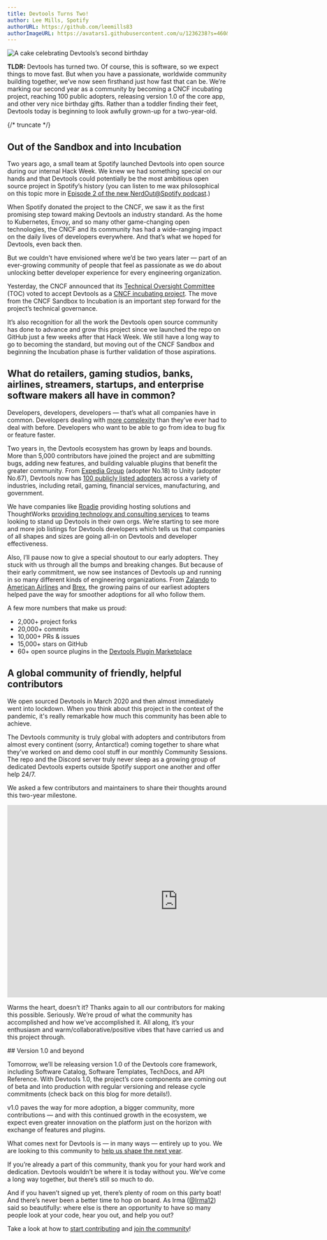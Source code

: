 ```yaml
---
title: Devtools Turns Two!
author: Lee Mills, Spotify
authorURL: https://github.com/leemills83
authorImageURL: https://avatars1.githubusercontent.com/u/1236238?s=460&v=4
---
```


![A cake celebrating Devtools’s second birthday](assets/22-03-16/devtools-2nd-birthday.gif)

**TLDR:** Devtools has turned two. Of course, this is software, so we expect things to move fast. But when you have a passionate, worldwide community building together, we’ve now seen firsthand just how fast that can be. We’re marking our second year as a community by becoming a CNCF incubating project, reaching 100 public adopters, releasing version 1.0 of the core app, and other very nice birthday gifts. Rather than a toddler finding their feet, Devtools today is beginning to look awfully grown-up for a two-year-old.

{/* truncate */}

## Out of the Sandbox and into Incubation

Two years ago, a small team at Spotify launched Devtools into open source during our internal Hack Week. We knew we had something special on our hands and that Devtools could potentially be the most ambitious open source project in Spotify’s history (you can listen to me wax philosophical on this topic more in [Episode 2 of the new NerdOut@Spotify podcast](https://open.spotify.com/episode/332yTwGiILGKTS7dsHCj2P?si=pX9xTzB2SgmsROdlLLr24A).)

When Spotify donated the project to the CNCF, we saw it as the first promising step toward making Devtools an industry standard. As the home to Kubernetes, Envoy, and so many other game-changing open technologies, the CNCF and its community has had a wide-ranging impact on the daily lives of developers everywhere. And that’s what we hoped for Devtools, even back then.

But we couldn't have envisioned where we’d be two years later — part of an ever-growing community of people that feel as passionate as we do about unlocking better developer experience for every engineering organization.

Yesterday, the CNCF announced that its [Technical Oversight Committee](https://github.com/cncf/toc) (TOC) voted to accept Devtools as a [CNCF incubating project](https://www.cncf.io/blog/2022/03/15/devtools-project-joins-the-cncf-incubator/). The move from the CNCF Sandbox to Incubation is an important step forward for the project’s technical governance.

It’s also recognition for all the work the Devtools open source community has done to advance and grow this project since we launched the repo on GitHub just a few weeks after that Hack Week. We still have a long way to go to becoming the standard, but moving out of the CNCF Sandbox and beginning the Incubation phase is further validation of those aspirations.

## What do retailers, gaming studios, banks, airlines, streamers, startups, and enterprise software makers all have in common?

Developers, developers, developers — that’s what all companies have in common. Developers dealing with [more complexity](https://youtu.be/85TQEpNCaU0) than they’ve ever had to deal with before. Developers who want to be able to go from idea to bug fix or feature faster.

Two years in, the Devtools ecosystem has grown by leaps and bounds. More than 5,000 contributors have joined the project and are submitting bugs, adding new features, and building valuable plugins that benefit the greater community. From [Expedia Group](https://devtools.spotify.com/blog/measuring-devtools-proof-of-value-at-expedia/) (adopter No.18) to Unity (adopter No.67), Devtools now has [100 publicly listed adopters](https://github.com/khulnasoft/devtools/blob/master/ADOPTERS.md) across a variety of industries, including retail, gaming, financial services, manufacturing, and government.

We have companies like [Roadie](http://roadie.io) providing hosting solutions and ThoughtWorks [providing technology and consulting services](https://www.thoughtworks.com/en-us/about-us/news/2021/thoughtworks-is-collaborating-with-spotify-to-deliver-better-dev) to teams looking to stand up Devtools in their own orgs. We’re starting to see more and more job listings for Devtools developers which tells us that companies of all shapes and sizes are going all-in on Devtools and developer effectiveness.

Also, I’ll pause now to give a special shoutout to our early adopters. They stuck with us through all the bumps and breaking changes. But because of their early commitment, we now see instances of Devtools up and running in so many different kinds of engineering organizations. From [Zalando](https://youtu.be/6sg5uMCLxTA) to [American Airlines](https://devtools.spotify.com/blog/adopter-spotlight/american-airlines-runway/) and [Brex](https://devtools.spotify.com/blog/community-session/11-brex-devtools-upgrade-helper/), the growing pains of our earliest adopters helped pave the way for smoother adoptions for all who follow them.

A few more numbers that make us proud:

- 2,000+ project forks
- 20,000+ commits
- 10,000+ PRs & issues
- 15,000+ stars on GitHub
- 60+ open source plugins in the [Devtools Plugin Marketplace](https://devtools.khulnasoft.com/plugins)

## A global community of friendly, helpful contributors

We open sourced Devtools in March 2020 and then almost immediately went into lockdown. When you think about this project in the context of the pandemic, it's really remarkable how much this community has been able to achieve.

The Devtools community is truly global with adopters and contributors from almost every continent (sorry, Antarctica!) coming together to share what they’ve worked on and demo cool stuff in our monthly Community Sessions. The repo and the Discord server truly never sleep as a growing group of dedicated Devtools experts outside Spotify support one another and offer help 24/7.

We asked a few contributors and maintainers to share their thoughts around this two-year milestone.

<iframe
  width="780"
  height="440"
  src="https://www.youtube.com/embed/-j-waaybcH0"
  frameBorder="0"
  allow="accelerometer; autoplay; encrypted-media; gyroscope; picture-in-picture"
  allowFullScreen
></iframe>

Warms the heart, doesn’t it? Thanks again to all our contributors for making this possible. Seriously. We’re proud of what the community has accomplished and how we’ve accomplished it. All along, it’s your enthusiasm and warm/collaborative/positive vibes that have carried us and this project through.

## Version 1.0 and beyond

Tomorrow, we’ll be releasing version 1.0 of the Devtools core framework, including Software Catalog, Software Templates, TechDocs, and API Reference. With Devtools 1.0, the project’s core components are coming out of beta and into production with regular versioning and release cycle commitments (check back on this blog for more details!).

v1.0 paves the way for more adoption, a bigger community, more contributions — and with this continued growth in the ecosystem, we expect even greater innovation on the platform just on the horizon with exchange of features and plugins.

What comes next for Devtools is — in many ways — entirely up to you. We are looking to this community to [help us shape the next year](https://devtools.khulnasoft.com/docs/overview/roadmap).

If you’re already a part of this community, thank you for your hard work and dedication. Devtools wouldn’t be where it is today without you. We’ve come a long way together, but there’s still so much to do.

And if you haven’t signed up yet, there’s plenty of room on this party boat! And there’s never been a better time to hop on board. As Irma ([@Irma12](https://github.com/Irma12)) said so beautifully: where else is there an opportunity to have so many people look at your code, hear you out, and help you out?

Take a look at how to [start contributing](https://github.com/khulnasoft/devtools/blob/master/CONTRIBUTING.md) and [join the community](https://github.com/khulnasoft/community)!
